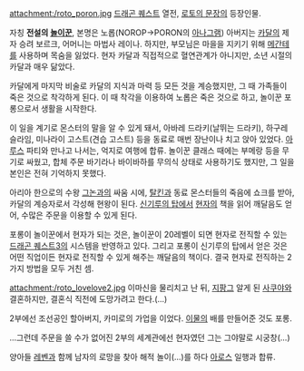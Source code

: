 attachment:/roto_poron.jpg
[[드래곤 퀘스트]] 열전, [[로토의 문장]]의 등장인물.

자칭 '''전설의 [[놀이꾼]]''', 본명은 노롭(NOROP→PORON의 [[아나그램]])
아버지는 [[카달]]의 제자 승려 보르크, 어머니는 마법사 레이나. 하지만, 부모님은 마을을 지키기 위해 [[메간테]]를 사용하며 목숨을 잃었다.
현자 카달과 직접적으로 혈연관계가 아니지만, 소년 시절의 카달과 매우 닮았다.

카달에게 마지막 비술로 카달의 지식과 마력 등 모든 것을 계승했지만, 그 때 가족들이 죽은 것으로 착각하게 된다. 이 때 착각을 이용하여 노롭은 죽은 것으로 하고, 놀이꾼 포롱으로서 생활을 시작한다.

이 일을 계기로 몬스터의 말을 알 수 있게 돼서, 아바레 드라키(날뛰는 드라키), 하구레 슬라임, 미나라이 고스트(견습 고스트) 등을 동료로 매번 장난이나 치고 앉아 있었다.
[[아루스]] 파티와 만나고 나서는, 억지로 여행에 합류.
놀이꾼 클래스 때에는 부메랑 등을 무기로 싸웠고, 합체 주문 바기라나 바이바하를 무의식 상태로 사용하기도 했지만, 그 일을 본인은 전혀 기억하지 못했다.

아리아 한으로의 수왕 [[그논]]과의 싸움 시에, [[탈킨]]과 동료 몬스터들의 죽음에 쇼크를 받아, 카달의 계승자로서 각성해 현왕이 된다. [[신기루의 탑]]에서 [[현자]]의 책을 읽어 깨달음도 얻어, 수많은 주문을 이용할 수 있게 된다.

포롱이 놀이꾼에서 현자가 되는 것은, 놀이꾼이 20레벨이 되면 현자로 전직할 수 있는 [[드래곤 퀘스트3]]의 시스템을 반영하고 있다. 그리고 포롱이 신기루의 탑에서 얻은 것은 어떤 직업이든 현자로 전직할 수 있게 해주는 깨달음의 책이다. 결국 현자로 전직하는 2가지 방법을 모두 거친 셈.

attachment:/roto_lovelove2.jpg
이마신을 물리치고 난 뒤, [[지팡그]] 알게 된 [[사쿠야]]와 결혼하지만, 결혼식 직전에 도망가려고 한다.(...)

2부에선 조선공인 할아버지, 카미로의 가업을 이었다. [[이물]]의 배를 만들어준 것도 포롱.

...그런데 주문을 쓸 수가 없어진 2부의 세계관에선 현자였던 그는 그야말로 시궁창(...) 

양아들 [[레벤]]과 함께 남자의 로망을 찾아 해적 놀이(...)를 하다 [[아로스]] 일행과 합류.

